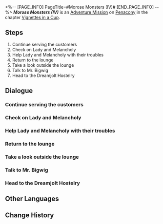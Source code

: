 <%-- [PAGE_INFO]
PageTitle=#Morose Monsters (IV)#
[END_PAGE_INFO] --%>
{{Stub|Dialogue.}}
{{Mission Infobox
|id            = 8021104
|title         = 
|image         = <!--Mission Morose Monsters (IV).png-->
|type          = Adventure
|event_name    = 
|chapter       = Vignettes in a Cup
|requirements  = [[Adventure Mission]] ''[[Morose Monsters (III)]]'' completed
|summary       = <!--official mission summary from Fate's Atlas-->
|characters    = Lady; Melancholy; Trailblazer
|startLocation = [[Penacony]] - [[The Reverie (Dreamscape)]]
|world         = Penacony
|area          = The Reverie (Dreamscape)
|prev          = Morose Monsters (III)
|next          = Morose Monsters (V)
|rewards       = Trailblaze EXP*150; Stellar Jade*10; Traveler's Guide*4; Lost Crystal*3; Credit*30,000
}}
'''''Morose Monsters (IV)''''' is an [[Adventure Mission]] on [[Penacony]] in the chapter [[Vignettes in a Cup]].

==Steps==
# Continue serving the customers
# Check on Lady and Melancholy
# Help Lady and Melancholy with their troubles
# Return to the lounge
# Take a look outside the lounge
# Talk to Mr. Bigwig
# Head to the Dreamjolt Hostelry

<!--
==Gameplay Notes==

--><!--
==Trial Character==

-->
==Dialogue==
{{Stub Dialogue}}
===Continue serving the customers===
{{Mission Description|type=adventure|location=<!--to be added-->|Siobhan, the manager of Dreamjolt Hostelry, offered you an assignment to temporarily take over the job of drinksmith.<br />Let's continue serving the customers.}}
{{Dialogue Start}}
:{{tx}}
{{Dialogue End}}

===Check on Lady and Melancholy===
{{Mission Description|type=adventure|location=The Reverie (Dreamscape)|update|Siobhan, the manager of Dreamjolt Hostelry, offered you an assignment to temporarily take over the job of drinksmith.<br />It's time to close for business, but Lady and Melancholy are still lingering in the lounge. Go and find out what they're up to.}}
{{Dialogue Start}}
:{{tx}}
{{Dialogue End}}

===Help Lady and Melancholy with their troubles===
{{Mission Description|type=adventure|location=<!--to be added-->|update|Siobhan, the manager of Dreamjolt Hostelry, offered you an assignment to temporarily take over the job of drinksmith.<br />It turns out that Lady intends to confess its feelings to Melancholy, but it struggles to articulate its words, and Melancholy remains pessimistic... Perhaps you can help.}}
{{Dialogue Start}}
:{{tx}}
{{Dialogue End}}

===Return to the lounge===
{{Mission Description|type=adventure|location=<!--to be added-->|update|Siobhan, the manager of Dreamjolt Hostelry, offered you an assignment to temporarily take over the job of drinksmith.<br />The monsters are calling for help. Get out there and find out what's going on!}}
{{Dialogue Start}}
:{{tx}}
{{Dialogue End}}

===Take a look outside the lounge===
{{Dialogue Start}}
:{{tx}}
{{Dialogue End}}

===Talk to Mr. Bigwig===
{{Mission Description|type=adventure|location=The Reverie (Dreamscape)|update|Siobhan, the manager of Dreamjolt Hostelry, offered you an assignment to temporarily take over the job of drinksmith.<br />Siobhan has left the lounge, but it seems like Mr. Bigwig wishes to speak with you. Go and chat with it.}}
{{Dialogue Start}}
:{{tx}}
{{Dialogue End}}

===Head to the Dreamjolt Hostelry===
{{Mission Description|type=adventure|location=The Reverie (Dreamscape)|update|Siobhan, the manager of Dreamjolt Hostelry, offered you an assignment to temporarily take over the job of drinksmith.<br />Time to get back in business.}}
{{Dialogue Start}}
:{{tx}}
{{Dialogue End}}

==Other Languages==
{{Other Languages
|en   = Morose Monsters (IV)
|zhs  = 忧伤的怪物们·其四
|zht  = 憂傷的怪物們•其四
|ja   = 悲しき化け物たち・4
|ko   = 우울한 몬스터들•4
|es   = Monstruos melancólicos&nbsp;IV
|fr   = Monstres moroses (IV)
|ru   = Опечаленные монстры IV
|th   = เหล่ามอนสเตอร์ที่เศร้าโศก 4
|vi   = Quái Vật Buồn 4
|de   = Melancholische Monster (Teil 4)
|id   = Para Monster yang Bersedih 4
|pt   = Monstros Taciturnos (IV)
}}

==Change History==
{{Change History|2.1}}
